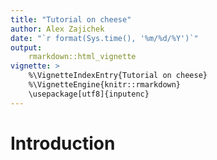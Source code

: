 ```yaml
---
title: "Tutorial on cheese"
author: Alex Zajichek
date: "`r format(Sys.time(), '%m/%d/%Y')`"
output: 
    rmarkdown::html_vignette
vignette: >
    %\VignetteIndexEntry{Tutorial on cheese}
    %\VignetteEngine{knitr::rmarkdown}
    \usepackage[utf8]{inputenc}
---
```


# Introduction
